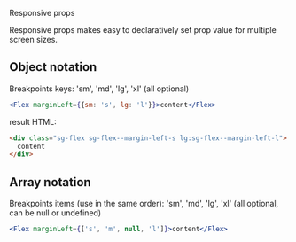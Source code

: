 
<Meta title="Foundation ✨/Responsive props" />

<PageHeader type="foundation">Responsive props</PageHeader>

Responsive props makes easy to declaratively set prop value for multiple screen sizes.

## Object notation

Breakpoints keys: 'sm', 'md', 'lg', 'xl' (all optional)

```jsx
<Flex marginLeft={{sm: 's', lg: 'l'}}>content</Flex>
```

result HTML:

```html
<div class="sg-flex sg-flex--margin-left-s lg:sg-flex--margin-left-l">
  content
</div>
```

## Array notation

Breakpoints items (use in the same order): 'sm', 'md', 'lg', 'xl' (all optional, can be null or undefined)

```jsx
<Flex marginLeft={['s', 'm', null, 'l']}>content</Flex>
```
